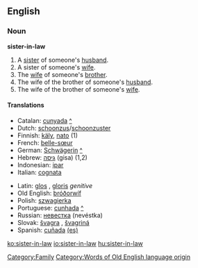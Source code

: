 ==English==

===Noun===
'''sister-in-law'''
#A [[sister]] of someone's [[husband]].
#A sister of someone's [[wife]].
#The [[wife]] of someone's [[brother]].
#The wife of the brother of someone's [[husband]].
#The wife of the brother of someone's [[wife]].

====Translations====
{{top}}
*Catalan: [[cunyada]] {{f}} [[:ca:cunyada|^]]
*Dutch: [[schoonzus]]/[[schoonzuster]] {{f}}
*Finnish: [[käly]], [[nato]] (1)
*French: [[belle-sœur]] {{f}}
*German: [[Schwägerin]] {{f}} [[:de:Schwägerin|^]]
*Hebrew: [[גִּיסָה|גיסה]] (gisa) {{f}} (1,2)
*Indonesian: [[ipar]]
*Italian: [[cognata]] {{f}}
{{mid}}
*Latin: [[glos]] {{f}}, [[gloris]] ''genitive''
*Old English: [[bróðorwíf]] {{n}}
*Polish: [[szwagierka]] {{f}}
*Portuguese: [[cunhada]] {{f}} [[:pt:cunhada|^]]
*Russian: [[невестка]] (nevéstka) {{f}}
*Slovak: [[švagra]] {{f}}, [[švagriná]] {{f}}
*Spanish: [[cuñada]] {{f}} [[:es:cuñada|(es)]] 
{{bottom}}

[[Category:Family]]
[[Category:Words of Old English language origin]]

[[ko:sister-in-law]]
[[io:sister-in-law]]
[[hu:sister-in-law]]